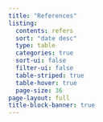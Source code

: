 ```yaml
---
title: "References"
listing:
  contents: refers
  sort: "date desc"
  type: table
  categories: true
  sort-ui: false
  filter-ui: false
  table-striped: true
  table-hover: true
  page-size: 36
page-layout: full
title-block-banner: true
---
```



